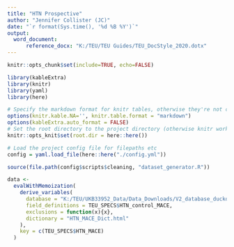 ```yaml
---
title: "HTN Prospective"
author: "Jennifer Collister (JC)"
date: "`r format(Sys.time(), '%d %B %Y')`"
output: 
  word_document:
      reference_docx: "K:/TEU/TEU Guides/TEU_DocStyle_2020.dotx"
---
```


```r
knitr::opts_chunk$set(include=TRUE, echo=FALSE)

library(kableExtra)
library(knitr)
library(yaml)
library(here)

# Specify the markdown format for knitr tables, otherwise they're not compatible with kableExtra
options(knitr.kable.NA='', knitr.table.format = "markdown")
options(kableExtra.auto_format = FALSE)
# Set the root directory to the project directory (otherwise knitr works in the directory of the Rmd file by default)
knitr::opts_knit$set(root.dir = here::here())

# Load the project config file for filepaths etc
config = yaml.load_file(here::here("./config.yml"))

```

```r

source(file.path(config$scripts$cleaning, "dataset_generator.R"))

data <-
  evalWithMemoization(
    derive_variables(
      database = "K:/TEU/UKB33952_Data/Data_Downloads/V2_database_duckdb0.2.1/ukb_v2.db",
      field_definitions = TEU_SPECS$HTN_control_MACE,
      exclusions = function(x){x},
      dictionary = "HTN_MACE_Dict.html"
    ),
    key = c(TEU_SPECS$HTN_MACE)
  )

```

